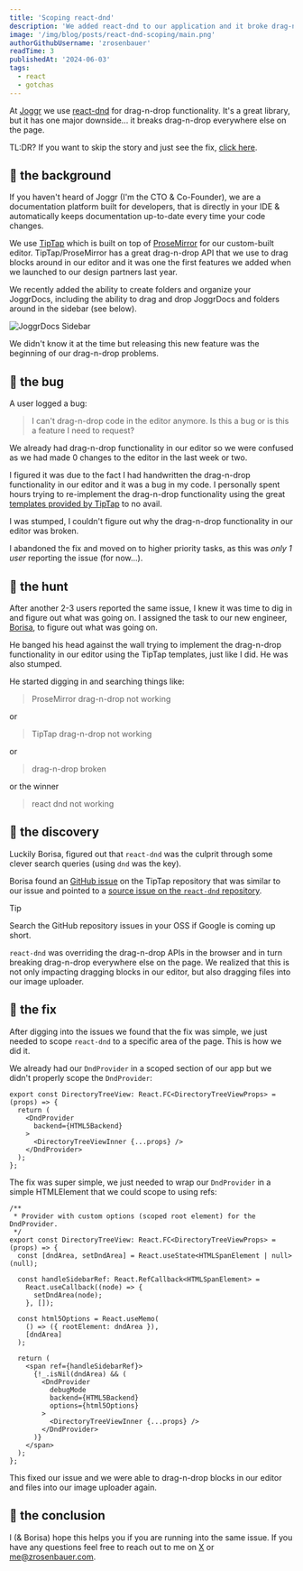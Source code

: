 ```yaml
---
title: 'Scoping react-dnd'
description: 'We added react-dnd to our application and it broke drag-n-drop everywhere else (except for the implementation of react-dnd)... this is how you fix it.'
image: '/img/blog/posts/react-dnd-scoping/main.png'
authorGithubUsername: 'zrosenbauer'
readTime: 3
publishedAt: '2024-06-03'
tags:
  - react
  - gotchas
---
```


At [Joggr](https://joggr.io) we use [react-dnd](https://react-dnd.github.io/react-dnd/) for drag-n-drop functionality. It's a great library, but it has one major downside... it breaks drag-n-drop everywhere else on the page.

TL:DR? If you want to skip the story and just see the fix, [click here](#-the-fix).

## 📝 the background

If you haven't heard of Joggr (I'm the CTO & Co-Founder), we are a documentation platform built for developers, that is directly in your IDE & automatically keeps documentation up-to-date every time your code changes.

We use [TipTap](https://tiptap.dev/) which is built on top of [ProseMirror](https://prosemirror.net/) for our custom-built editor. TipTap/ProseMirror has a great drag-n-drop API that we use to drag blocks around in our editor 
and it was one the first features we added when we launched to our design partners last year.

We recently added the ability to create folders and organize your JoggrDocs, including the ability to drag and drop JoggrDocs and folders around in the sidebar (see below).

![JoggrDocs Sidebar](/img/blog/posts/react-dnd-scoping/joggr-dnd.gif)

We didn't know it at the time but releasing this new feature was the beginning of our drag-n-drop problems.

## 🐛 the bug

A user logged a bug:

> I can't drag-n-drop code in the editor anymore. Is this a bug or is this a feature I need to request?

We already had drag-n-drop functionality in our editor so we were confused as we had made 0 changes to the editor in the last week or two.

I figured it was due to the fact I had handwritten the drag-n-drop functionality in our editor and it was a bug in my code. I personally spent hours trying to re-implement the drag-n-drop functionality using 
the great [templates provided by TipTap](https://templates.tiptap.dev/) to no avail.

I was stumped, I couldn't figure out why the drag-n-drop functionality in our editor was broken.

I abandoned the fix and moved on to higher priority tasks, as this was _only 1 user_ reporting the issue (for now...).

## 🔎 the hunt

After another 2-3 users reported the same issue, I knew it was time to dig in and figure out what was going on. I assigned the task to our new engineer, [Borisa](https://github.com/borisa99), to figure out what was going on.

He banged his head against the wall trying to implement the drag-n-drop functionality in our editor using the TipTap templates, just like I did. He was also stumped.

He started digging in and searching things like:

> ProseMirror drag-n-drop not working

or 

> TipTap drag-n-drop not working

or 

> drag-n-drop broken

or the winner

> react dnd not working

## 🤯 the discovery

Luckily Borisa, figured out that `react-dnd` was the culprit through some clever search queries (using `dnd` was the key).

Borisa found an [GitHub issue](https://github.com/ueberdosis/tiptap/issues/4844) on the TipTap repository that was similar to our issue and 
pointed to a [source issue on the `react-dnd` repository](https://github.com/react-dnd/react-dnd-html5-backend/issues/7#issuecomment-262267786).

> [!TIP]  
> Search the GitHub repository issues in your OSS if Google is coming up short.

`react-dnd` was overriding the drag-n-drop APIs in the browser and in turn breaking drag-n-drop everywhere else on the page. 
We realized that this is not only impacting dragging blocks in our editor, but also dragging files into our image uploader.

## 🔧 the fix

After digging into the issues we found that the fix was simple, we just needed to scope `react-dnd` to a specific area of the page. This is how we did it.

We already had our `DndProvider` in a scoped section of our app but we didn't properly scope the `DndProvider`:

```tsx
export const DirectoryTreeView: React.FC<DirectoryTreeViewProps> = (props) => {
  return (
    <DndProvider
      backend={HTML5Backend}
    >
      <DirectoryTreeViewInner {...props} />
    </DndProvider>
  );
};
```

The fix was super simple, we just needed to wrap our `DndProvider` in a simple HTMLElement that we could scope to using refs:

```tsx
/**
 * Provider with custom options (scoped root element) for the DndProvider.
 */
export const DirectoryTreeView: React.FC<DirectoryTreeViewProps> = (props) => {
  const [dndArea, setDndArea] = React.useState<HTMLSpanElement | null>(null);

  const handleSidebarRef: React.RefCallback<HTMLSpanElement> =
    React.useCallback((node) => {
      setDndArea(node);
    }, []);
  
  const html5Options = React.useMemo(
    () => ({ rootElement: dndArea }),
    [dndArea]
  );
  
  return (
    <span ref={handleSidebarRef}>
      {!_.isNil(dndArea) && (
        <DndProvider
          debugMode
          backend={HTML5Backend}
          options={html5Options}
        >
          <DirectoryTreeViewInner {...props} />
        </DndProvider>
      )}
    </span>
  );
};
```

This fixed our issue and we were able to drag-n-drop blocks in our editor and files into our image uploader again.

## 🎉 the conclusion

I (& Borisa) hope this helps you if you are running into the same issue. If you have any questions feel free to reach out to me on [X](https://twitter.com/zrosenbauer) or [me@zrosenbauer.com](mailto:me@zrosenbauer.com).
